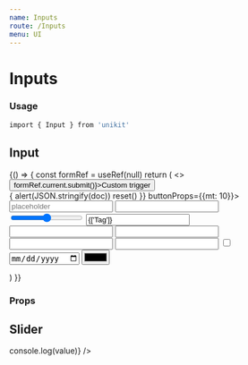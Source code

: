 ```yaml
---
name: Inputs
route: /Inputs
menu: UI
---
```



# Inputs

### Usage

```bash
import { Input } from 'unikit'
```

## Input 

<Playground>
 {() => {
    const formRef = useRef(null)
    return (
      <>
      <Button onPress={() => formRef.current.submit()}>Custom trigger</Button>
        <Flex p={30} bg="background">
            <Form ref={formRef} onSubmit={(doc, reset) => {
              alert(JSON.stringify(doc))
              reset()
              }} buttonProps={{mt: 10}}>
                <Flex p={30} type="background">
                <Input field="text.bla" type="text" label="Text" clean={false} placeholder="placeholder" required />
                <Input field="text.blub" type="textarea" label="Text" required />
                </Flex>
                <Input field="range" type="range" label="Slider" />
                <Input field="tags" type="tags" label="Tags" value={['Tag']} />
                <Input field="switch" type="switch" label="Switch"  />
                <Input field="select" type="select" label="Select" options={['One', 'Two']}  />
                <Input field="multi" type="multiselect" label="MultiSelect" options={['One', 'Two']}  />
                <Input field="number" type="number" label="Number"  />
                <Input field="checkbox" type="checkbox" label="Checkbox"  />
                <Input field="date" type="date" label="DatePicker"  />
                <Input field="color" type="color" label="Color"  />
            </Form>
    </Flex>
     </>
    )
  }}
</Playground>

### Props

<Props of={Input} />

## Slider 

<Playground>
    <Flex p={30} type="background">
        <Input.Slider value={30} showValue />
        <Input.Slider value={30} mt={50} sliderHeight={300} showValue vertical />
        <Input.Slider value={30} steps={10} mt={50} onChange={value => console.log(value)} />
    </Flex>
</Playground>
